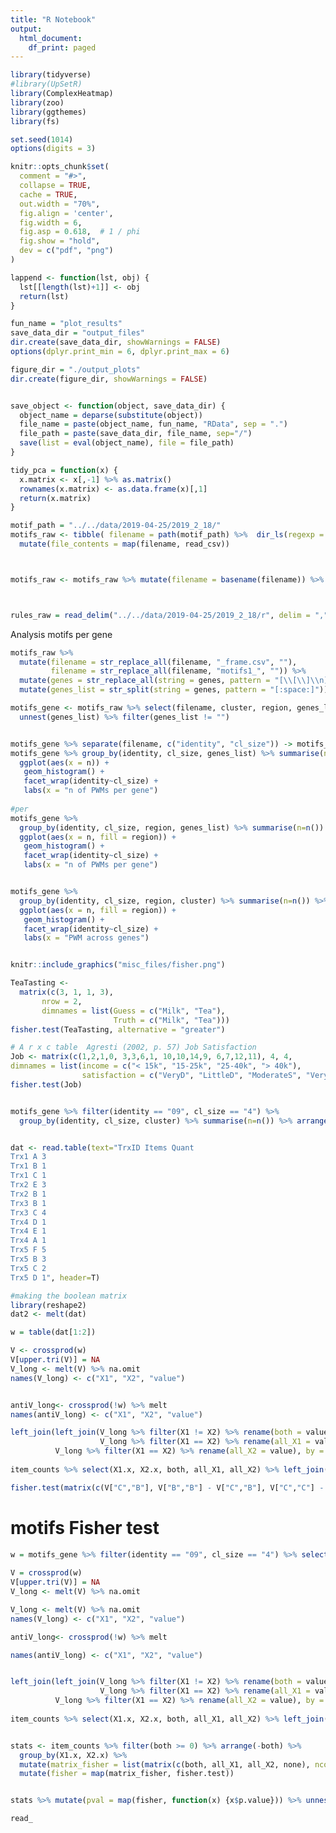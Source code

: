 ```yaml
---
title: "R Notebook"
output:
  html_document:
    df_print: paged
---
```



```r
library(tidyverse)
#library(UpSetR)
library(ComplexHeatmap)
library(zoo) 
library(ggthemes)
library(fs)
```


```r
set.seed(1014)
options(digits = 3)

knitr::opts_chunk$set(
  comment = "#>",
  collapse = TRUE,
  cache = TRUE,
  out.width = "70%",
  fig.align = 'center',
  fig.width = 6,
  fig.asp = 0.618,  # 1 / phi
  fig.show = "hold",
  dev = c("pdf", "png")
)

lappend <- function(lst, obj) {
  lst[[length(lst)+1]] <- obj
  return(lst)
}

fun_name = "plot_results"
save_data_dir = "output_files"
dir.create(save_data_dir, showWarnings = FALSE)
options(dplyr.print_min = 6, dplyr.print_max = 6)

figure_dir = "./output_plots"
dir.create(figure_dir, showWarnings = FALSE)


save_object <- function(object, save_data_dir) {
  object_name = deparse(substitute(object))
  file_name = paste(object_name, fun_name, "RData", sep = ".")
  file_path = paste(save_data_dir, file_name, sep="/")
  save(list = eval(object_name), file = file_path)
}

tidy_pca = function(x) {
  x.matrix <- x[,-1] %>% as.matrix()
  rownames(x.matrix) <- as.data.frame(x)[,1]
  return(x.matrix)
}
```

```r

motif_path = "../../data/2019-04-25/2019_2_18/"
motifs_raw <- tibble( filename = path(motif_path) %>%  dir_ls(regexp = ".*?\\/motifs.*?_frame.csv")) %>%
  mutate(file_contents = map(filename, read_csv))



motifs_raw <- motifs_raw %>% mutate(filename = basename(filename)) %>% unnest(file_contents)



rules_raw = read_delim("../../data/2019-04-25/2019_2_18/r", delim = ",")


```


Analysis motifs per gene
```r
motifs_raw %>% 
  mutate(filename = str_replace_all(filename, "_frame.csv", ""),
         filename = str_replace_all(filename, "motifs1_", "")) %>%
  mutate(genes = str_replace_all(string = genes, pattern = "[\\[\\]\\n]+", replacement = "")) %>%
  mutate(genes_list = str_split(string = genes, pattern = "[:space:]")) -> motifs_raw

motifs_gene <- motifs_raw %>% select(filename, cluster, region, genes_list) %>%
  unnest(genes_list) %>% filter(genes_list != "")


motifs_gene %>% separate(filename, c("identity", "cl_size")) -> motifs_gene
motifs_gene %>% group_by(identity, cl_size, genes_list) %>% summarise(n=n()) %>%
  ggplot(aes(x = n)) +
   geom_histogram() +
   facet_wrap(identity~cl_size) +
   labs(x = "n of PWMs per gene")
      
#per
motifs_gene %>% 
  group_by(identity, cl_size, region, genes_list) %>% summarise(n=n()) %>% arrange(genes_list) %>%
  ggplot(aes(x = n, fill = region)) +
   geom_histogram() +
   facet_wrap(identity~cl_size) +
   labs(x = "n of PWMs per gene")


motifs_gene %>% 
  group_by(identity, cl_size, region, cluster) %>% summarise(n=n()) %>% arrange(cluster) %>%
  ggplot(aes(x = n, fill = region)) +
   geom_histogram() +
   facet_wrap(identity~cl_size) +
   labs(x = "PWM across genes")



```

```r
knitr::include_graphics("misc_files/fisher.png")
```

```r
TeaTasting <- 
  matrix(c(3, 1, 1, 3),
       nrow = 2,
       dimnames = list(Guess = c("Milk", "Tea"),
                       Truth = c("Milk", "Tea")))
fisher.test(TeaTasting, alternative = "greater")

# A r x c table  Agresti (2002, p. 57) Job Satisfaction
Job <- matrix(c(1,2,1,0, 3,3,6,1, 10,10,14,9, 6,7,12,11), 4, 4,
dimnames = list(income = c("< 15k", "15-25k", "25-40k", "> 40k"),
                satisfaction = c("VeryD", "LittleD", "ModerateS", "VeryS")))
fisher.test(Job)


motifs_gene %>% filter(identity == "09", cl_size == "4") %>%
  group_by(identity, cl_size, cluster) %>% summarise(n=n()) %>% arrange(-n)


dat <- read.table(text="TrxID Items Quant
Trx1 A 3
Trx1 B 1
Trx1 C 1
Trx2 E 3
Trx2 B 1
Trx3 B 1
Trx3 C 4
Trx4 D 1
Trx4 E 1
Trx4 A 1
Trx5 F 5
Trx5 B 3
Trx5 C 2
Trx5 D 1", header=T)

#making the boolean matrix   
library(reshape2)
dat2 <- melt(dat)

w = table(dat[1:2])

V <- crossprod(w)
V[upper.tri(V)] = NA
V_long <- melt(V) %>% na.omit
names(V_long) <- c("X1", "X2", "value")


antiV_long<- crossprod(!w) %>% melt
names(antiV_long) <- c("X1", "X2", "value")

left_join(left_join(V_long %>% filter(X1 != X2) %>% rename(both = value), # A & B  
                    V_long %>% filter(X1 == X2) %>% rename(all_X1 = value), by = c("X1"="X1")), #all A'S
          V_long %>% filter(X1 == X2) %>% rename(all_X2 = value), by = c("X2.x"="X2")) -> item_counts
          
item_counts %>% select(X1.x, X2.x, both, all_X1, all_X2) %>% left_join(antiV_long %>% rename(none=value), by = c("X1.x"="X1", "X2.x"="X2"))

fisher.test(matrix(c(V["C","B"], V["B","B"] - V["C","B"], V["C","C"] - V["C","B"],  crossprod(!w)["C", "B"]), ncol = 2))

```


# motifs Fisher test

```r

w = motifs_gene %>% filter(identity == "09", cl_size == "4") %>% select(genes_list, cluster) %>% table
  
V = crossprod(w)
V[upper.tri(V)] = NA
V_long <- melt(V) %>% na.omit

V_long <- melt(V) %>% na.omit
names(V_long) <- c("X1", "X2", "value")

antiV_long<- crossprod(!w) %>% melt

names(antiV_long) <- c("X1", "X2", "value")


left_join(left_join(V_long %>% filter(X1 != X2) %>% rename(both = value), # A & B  
                    V_long %>% filter(X1 == X2) %>% rename(all_X1 = value), by = c("X1"="X1")), #all A'S
          V_long %>% filter(X1 == X2) %>% rename(all_X2 = value), by = c("X2.x"="X2")) -> item_counts
          
item_counts %>% select(X1.x, X2.x, both, all_X1, all_X2) %>% left_join(antiV_long %>% rename(none=value), by = c("X1.x"="X1", "X2.x"="X2")) -> item_counts


stats <- item_counts %>% filter(both >= 0) %>% arrange(-both) %>%
  group_by(X1.x, X2.x) %>%
  mutate(matrix_fisher = list(matrix(c(both, all_X1, all_X2, none), ncol = 2))) %>%
  mutate(fisher = map(matrix_fisher, fisher.test)) 


stats %>% mutate(pval = map(fisher, function(x) {x$p.value})) %>% unnest(pval) %>% ungroup %>% mutate(padj = p.adjust(pval, method = "BH")) %>% filter(padj < 0.05)

```


```r
read_

```
